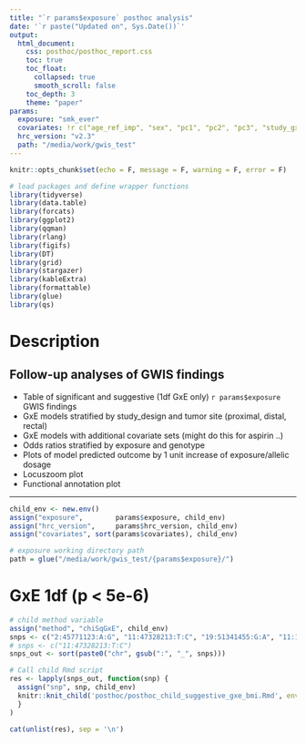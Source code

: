```yaml
---
title: "`r params$exposure` posthoc analysis"
date: '`r paste("Updated on", Sys.Date())`'
output: 
  html_document:
    css: posthoc/posthoc_report.css
    toc: true
    toc_float:
      collapsed: true
      smooth_scroll: false
    toc_depth: 3
    theme: "paper"
params:
  exposure: "smk_ever"
  covariates: !r c("age_ref_imp", "sex", "pc1", "pc2", "pc3", "study_gxe")
  hrc_version: "v2.3"
  path: "/media/work/gwis_test"
---
```


```r
knitr::opts_chunk$set(echo = F, message = F, warning = F, error = F)

# load packages and define wrapper functions
library(tidyverse)
library(data.table)
library(forcats)
library(ggplot2)
library(qqman)
library(rlang)
library(figifs)
library(DT)
library(grid)
library(stargazer)
library(kableExtra)
library(formattable)
library(glue)
library(qs)
```

# Description

## Follow-up analyses of GWIS findings  
- Table of significant and suggestive (1df GxE only) ```r params$exposure``` GWIS findings  
- GxE models stratified by study_design and tumor site (proximal, distal, rectal)  
- GxE models with additional covariate sets (might do this for aspirin ..)  
- Odds ratios stratified by exposure and genotype  
- Plots of model predicted outcome by 1 unit increase of exposure/allelic dosage  
- Locuszoom plot   
- Functional annotation plot   

---

<!-- define variables -->
```r
child_env <- new.env()
assign("exposure",        params$exposure, child_env)
assign("hrc_version",     params$hrc_version, child_env)
assign("covariates", sort(params$covariates), child_env)

# exposure working directory path
path = glue("/media/work/gwis_test/{params$exposure}/")
```




# GxE 1df (p < 5e-6)
```r
# child method variable
assign("method", "chiSqGxE", child_env)
snps <- c("2:45771123:A:G", "11:47328213:T:C", "19:51341455:G:A", "11:18966592:T:A", "4:84609954:G:A", "2:20972616:A:C", "6:119181125:G:A", "19:56597188:T:C", "2:36580097:C:A", "7:5144105:T:C", "5:91530803:A:G", "1:243472801:T:G", "2:21095479:C:T")
# snps <- c("11:47328213:T:C")
snps_out <- sort(paste0("chr", gsub(":", "_", snps)))

# Call child Rmd script
res <- lapply(snps_out, function(snp) {
  assign("snp", snp, child_env)
  knitr::knit_child('posthoc/posthoc_child_suggestive_gxe_bmi.Rmd', envir = child_env, quiet = TRUE)
  }
)

cat(unlist(res), sep = '\n')
```



